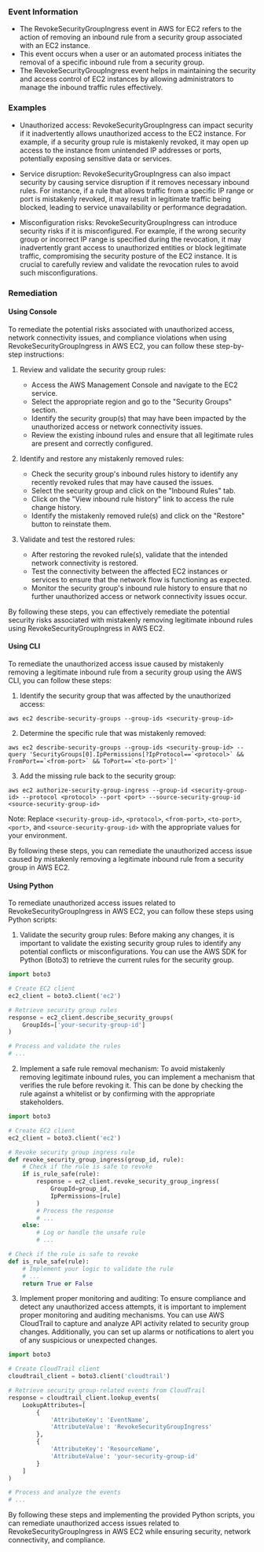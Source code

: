 
### Event Information

- The RevokeSecurityGroupIngress event in AWS for EC2 refers to the action of removing an inbound rule from a security group associated with an EC2 instance.
- This event occurs when a user or an automated process initiates the removal of a specific inbound rule from a security group.
- The RevokeSecurityGroupIngress event helps in maintaining the security and access control of EC2 instances by allowing administrators to manage the inbound traffic rules effectively.


### Examples

- Unauthorized access: RevokeSecurityGroupIngress can impact security if it inadvertently allows unauthorized access to the EC2 instance. For example, if a security group rule is mistakenly revoked, it may open up access to the instance from unintended IP addresses or ports, potentially exposing sensitive data or services.

- Service disruption: RevokeSecurityGroupIngress can also impact security by causing service disruption if it removes necessary inbound rules. For instance, if a rule that allows traffic from a specific IP range or port is mistakenly revoked, it may result in legitimate traffic being blocked, leading to service unavailability or performance degradation.

- Misconfiguration risks: RevokeSecurityGroupIngress can introduce security risks if it is misconfigured. For example, if the wrong security group or incorrect IP range is specified during the revocation, it may inadvertently grant access to unauthorized entities or block legitimate traffic, compromising the security posture of the EC2 instance. It is crucial to carefully review and validate the revocation rules to avoid such misconfigurations.

### Remediation

#### Using Console

To remediate the potential risks associated with unauthorized access, network connectivity issues, and compliance violations when using RevokeSecurityGroupIngress in AWS EC2, you can follow these step-by-step instructions:

1. Review and validate the security group rules: 
   - Access the AWS Management Console and navigate to the EC2 service.
   - Select the appropriate region and go to the "Security Groups" section.
   - Identify the security group(s) that may have been impacted by the unauthorized access or network connectivity issues.
   - Review the existing inbound rules and ensure that all legitimate rules are present and correctly configured.

2. Identify and restore any mistakenly removed rules:
   - Check the security group's inbound rules history to identify any recently revoked rules that may have caused the issues.
   - Select the security group and click on the "Inbound Rules" tab.
   - Click on the "View inbound rule history" link to access the rule change history.
   - Identify the mistakenly removed rule(s) and click on the "Restore" button to reinstate them.

3. Validate and test the restored rules:
   - After restoring the revoked rule(s), validate that the intended network connectivity is restored.
   - Test the connectivity between the affected EC2 instances or services to ensure that the network flow is functioning as expected.
   - Monitor the security group's inbound rule history to ensure that no further unauthorized access or network connectivity issues occur.

By following these steps, you can effectively remediate the potential security risks associated with mistakenly removing legitimate inbound rules using RevokeSecurityGroupIngress in AWS EC2.

#### Using CLI

To remediate the unauthorized access issue caused by mistakenly removing a legitimate inbound rule from a security group using the AWS CLI, you can follow these steps:

1. Identify the security group that was affected by the unauthorized access:
```
aws ec2 describe-security-groups --group-ids <security-group-id>
```

2. Determine the specific rule that was mistakenly removed:
```
aws ec2 describe-security-groups --group-ids <security-group-id> --query 'SecurityGroups[0].IpPermissions[?IpProtocol==`<protocol>` && FromPort==`<from-port>` && ToPort==`<to-port>`]'
```

3. Add the missing rule back to the security group:
```
aws ec2 authorize-security-group-ingress --group-id <security-group-id> --protocol <protocol> --port <port> --source-security-group-id <source-security-group-id>
```

Note: Replace `<security-group-id>`, `<protocol>`, `<from-port>`, `<to-port>`, `<port>`, and `<source-security-group-id>` with the appropriate values for your environment.

By following these steps, you can remediate the unauthorized access issue caused by mistakenly removing a legitimate inbound rule from a security group in AWS EC2.

#### Using Python

To remediate unauthorized access issues related to RevokeSecurityGroupIngress in AWS EC2, you can follow these steps using Python scripts:

1. Validate the security group rules: Before making any changes, it is important to validate the existing security group rules to identify any potential conflicts or misconfigurations. You can use the AWS SDK for Python (Boto3) to retrieve the current rules for the security group.

```python
import boto3

# Create EC2 client
ec2_client = boto3.client('ec2')

# Retrieve security group rules
response = ec2_client.describe_security_groups(
    GroupIds=['your-security-group-id']
)

# Process and validate the rules
# ...
```

2. Implement a safe rule removal mechanism: To avoid mistakenly removing legitimate inbound rules, you can implement a mechanism that verifies the rule before revoking it. This can be done by checking the rule against a whitelist or by confirming with the appropriate stakeholders.

```python
import boto3

# Create EC2 client
ec2_client = boto3.client('ec2')

# Revoke security group ingress rule
def revoke_security_group_ingress(group_id, rule):
    # Check if the rule is safe to revoke
    if is_rule_safe(rule):
        response = ec2_client.revoke_security_group_ingress(
            GroupId=group_id,
            IpPermissions=[rule]
        )
        # Process the response
        # ...
    else:
        # Log or handle the unsafe rule
        # ...

# Check if the rule is safe to revoke
def is_rule_safe(rule):
    # Implement your logic to validate the rule
    # ...
    return True or False
```

3. Implement proper monitoring and auditing: To ensure compliance and detect any unauthorized access attempts, it is important to implement proper monitoring and auditing mechanisms. You can use AWS CloudTrail to capture and analyze API activity related to security group changes. Additionally, you can set up alarms or notifications to alert you of any suspicious or unexpected changes.

```python
import boto3

# Create CloudTrail client
cloudtrail_client = boto3.client('cloudtrail')

# Retrieve security group-related events from CloudTrail
response = cloudtrail_client.lookup_events(
    LookupAttributes=[
        {
            'AttributeKey': 'EventName',
            'AttributeValue': 'RevokeSecurityGroupIngress'
        },
        {
            'AttributeKey': 'ResourceName',
            'AttributeValue': 'your-security-group-id'
        }
    ]
)

# Process and analyze the events
# ...
```

By following these steps and implementing the provided Python scripts, you can remediate unauthorized access issues related to RevokeSecurityGroupIngress in AWS EC2 while ensuring security, network connectivity, and compliance.

